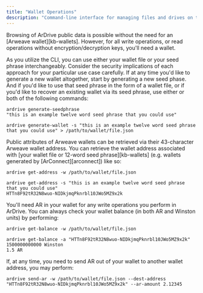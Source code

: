 ```yaml
---
title: "Wallet Operations"
description: "Command-line interface for managing files and drives on the Ardrive platform"
---
```


Browsing of ArDrive public data is possible without the need for an [Arweave wallet][kb-wallets]. However, for all write operations, or read operations without encryption/decryption keys, you'll need a wallet.

As you utilize the CLI, you can use either your wallet file or your seed phrase interchangeably. Consider the security implications of each approach for your particular use case carefully. If at any time you'd like to generate a new wallet altogether, start by generating a new seed phase. And if you'd like to use that seed phrase in the form of a wallet file, or if you'd like to recover an existing wallet via its seed phrase, use either or both of the following commands:

```shell
ardrive generate-seedphrase
"this is an example twelve word seed phrase that you could use"

ardrive generate-wallet -s "this is an example twelve word seed phrase that you could use" > /path/to/wallet/file.json
```

Public attributes of Arweave wallets can be retrieved via their 43-character Arweave wallet address. You can retrieve the wallet address associated with [your wallet file or 12-word seed phrase][kb-wallets] (e.g. wallets generated by [ArConnect][arconnect]) like so:

```shell
ardrive get-address -w /path/to/wallet/file.json

ardrive get-address -s "this is an example twelve word seed phrase that you could use"
HTTn8F92tR32N8wuo-NIDkjmqPknrbl10JWo5MZ9x2k
```

You'll need AR in your wallet for any write operations you perform in ArDrive. You can always check your wallet balance (in both AR and Winston units) by performing:

```shell
ardrive get-balance -w /path/to/wallet/file.json

ardrive get-balance -a "HTTn8F92tR32N8wuo-NIDkjmqPknrbl10JWo5MZ9x2k"
1500000000000 Winston
1.5 AR
```

If, at any time, you need to send AR out of your wallet to another wallet address, you may perform:

```shell
ardrive send-ar -w /path/to/wallet/file.json --dest-address "HTTn8F92tR32N8wuo-NIDkjmqPknrbl10JWo5MZ9x2k" --ar-amount 2.12345
```